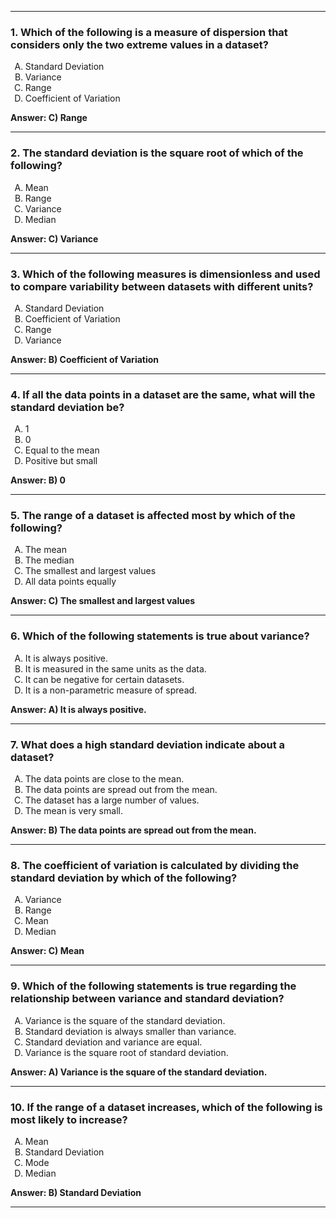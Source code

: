 

---

### 1. **Which of the following is a measure of dispersion that considers only the two extreme values in a dataset?**

A) Standard Deviation  
B) Variance  
C) Range  
D) Coefficient of Variation  

**Answer: C) Range**

---

### 2. **The standard deviation is the square root of which of the following?**

A) Mean  
B) Range  
C) Variance  
D) Median  

**Answer: C) Variance**

---

### 3. **Which of the following measures is dimensionless and used to compare variability between datasets with different units?**

A) Standard Deviation  
B) Coefficient of Variation  
C) Range  
D) Variance  

**Answer: B) Coefficient of Variation**

---

### 4. **If all the data points in a dataset are the same, what will the standard deviation be?**

A) 1  
B) 0  
C) Equal to the mean  
D) Positive but small  

**Answer: B) 0**

---

### 5. **The range of a dataset is affected most by which of the following?**

A) The mean  
B) The median  
C) The smallest and largest values  
D) All data points equally  

**Answer: C) The smallest and largest values**

---

### 6. **Which of the following statements is true about variance?**

A) It is always positive.  
B) It is measured in the same units as the data.  
C) It can be negative for certain datasets.  
D) It is a non-parametric measure of spread.  

**Answer: A) It is always positive.**

---

### 7. **What does a high standard deviation indicate about a dataset?**

A) The data points are close to the mean.  
B) The data points are spread out from the mean.  
C) The dataset has a large number of values.  
D) The mean is very small.  

**Answer: B) The data points are spread out from the mean.**

---

### 8. **The coefficient of variation is calculated by dividing the standard deviation by which of the following?**

A) Variance  
B) Range  
C) Mean  
D) Median  

**Answer: C) Mean**

---

### 9. **Which of the following statements is true regarding the relationship between variance and standard deviation?**

A) Variance is the square of the standard deviation.  
B) Standard deviation is always smaller than variance.  
C) Standard deviation and variance are equal.  
D) Variance is the square root of standard deviation.  

**Answer: A) Variance is the square of the standard deviation.**

---

### 10. **If the range of a dataset increases, which of the following is most likely to increase?**

A) Mean  
B) Standard Deviation  
C) Mode  
D) Median  

**Answer: B) Standard Deviation**

--- 
